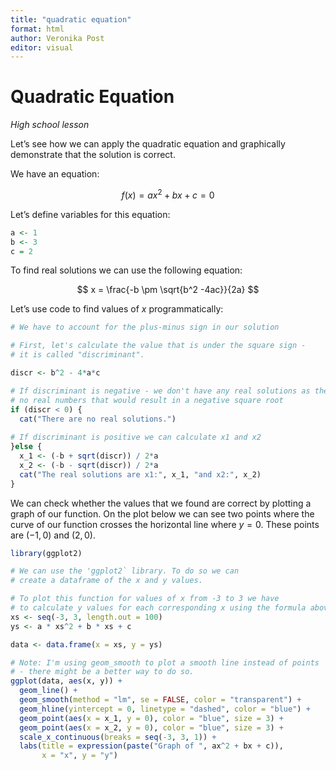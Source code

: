 ```yaml
---
title: "quadratic equation"
format: html
author: Veronika Post
editor: visual
---
```


# Quadratic Equation

*High school lesson*

Let's see how we can apply the quadratic equation and graphically demonstrate that the solution is correct.

We have an equation:

$$
f(x) = ax^2 + bx + c = 0
$$

Let's define variables for this equation:

```r
a <- 1
b <- 3
c = 2
```

To find real solutions we can use the following equation:

$$
x = \frac{-b \pm \sqrt{b^2 -4ac}}{2a}
$$

Let's use code to find values of $x$ programmatically:

```r
# We have to account for the plus-minus sign in our solution

# First, let's calculate the value that is under the square sign - 
# it is called "discriminant".

discr <- b^2 - 4*a*c

# If discriminant is negative - we don't have any real solutions as there are 
# no real numbers that would result in a negative square root
if (discr < 0) {
  cat("There are no real solutions.")
  
# If discriminant is positive we can calculate x1 and x2
}else {
  x_1 <- (-b + sqrt(discr)) / 2*a
  x_2 <- (-b - sqrt(discr)) / 2*a
  cat("The real solutions are x1:", x_1, "and x2:", x_2)
}
```

We can check whether the values that we found are correct by plotting a graph of our function. On the plot below we can see two points where the curve of our function crosses the horizontal line where $y = 0$. These points are $(-1, 0)$ and $(2, 0)$.

```r

library(ggplot2)

# We can use the 'ggplot2` library. To do so we can
# create a dataframe of the x and y values.

# To plot this function for values of x from -3 to 3 we have 
# to calculate y values for each corresponding x using the formula above:
xs <- seq(-3, 3, length.out = 100)
ys <- a * xs^2 + b * xs + c

data <- data.frame(x = xs, y = ys)

# Note: I'm using geom_smooth to plot a smooth line instead of points 
# - there might be a better way to do so.
ggplot(data, aes(x, y)) +
  geom_line() +
  geom_smooth(method = "lm", se = FALSE, color = "transparent") +
  geom_hline(yintercept = 0, linetype = "dashed", color = "blue") +
  geom_point(aes(x = x_1, y = 0), color = "blue", size = 3) + 
  geom_point(aes(x = x_2, y = 0), color = "blue", size = 3) +
  scale_x_continuous(breaks = seq(-3, 3, 1)) +
  labs(title = expression(paste("Graph of ", ax^2 + bx + c)),
       x = "x", y = "y")
```
